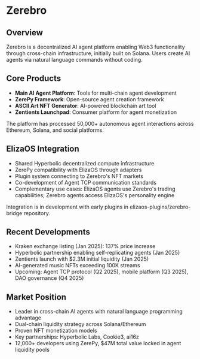 # Zerebro

## Overview

Zerebro is a decentralized AI agent platform enabling Web3 functionality through cross-chain infrastructure, initially built on Solana. Users create AI agents via natural language commands without coding.

## Core Products

- **Main AI Agent Platform**: Tools for multi-chain agent development
- **ZerePy Framework**: Open-source agent creation framework
- **ASCII Art NFT Generator**: AI-powered blockchain art tool
- **Zentients Launchpad**: Consumer platform for agent monetization

The platform has processed 50,000+ autonomous agent interactions across Ethereum, Solana, and social platforms.

## ElizaOS Integration

- Shared Hyperbolic decentralized compute infrastructure
- ZerePy compatibility with ElizaOS through adapters
- Plugin system connecting to Zerebro's NFT markets
- Co-development of Agent TCP communication standards
- Complementary use cases: ElizaOS agents use Zerebro's trading capabilities; Zerebro agents access ElizaOS's personality engine

Integration is in development with early plugins in elizaos-plugins/zerebro-bridge repository.

## Recent Developments

- Kraken exchange listing (Jan 2025): 137% price increase
- Hyperbolic partnership enabling self-replicating agents (Jan 2025)
- Zentients launch with $2.3M initial liquidity (Jan 2025)
- AI-generated music NFTs exceeding 100K streams
- Upcoming: Agent TCP protocol (Q2 2025), mobile platform (Q3 2025), DAO governance (Q4 2025)

## Market Position

- Leader in cross-chain AI agents with natural language programming advantage
- Dual-chain liquidity strategy across Solana/Ethereum
- Proven NFT monetization models
- Key partnerships: Hyperbolic Labs, Cookie3, ai16z
- 12,000+ developers using ZerePy, $47M total value locked in agent liquidity pools
